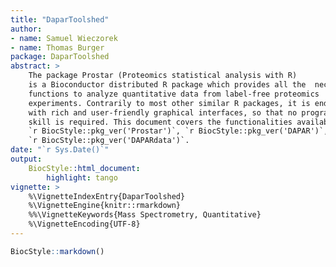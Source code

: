 ```yaml
---
title: "DaparToolshed"
author: 
- name: Samuel Wieczorek
- name: Thomas Burger
package: DaparToolshed
abstract: >
    The package Prostar (Proteomics statistical analysis with R)
    is a Bioconductor distributed R package which provides all the  necessary 
    functions to analyze quantitative data from label-free proteomics 
    experiments. Contrarily to most other similar R packages, it is endowed 
    with rich and user-friendly graphical interfaces, so that no programming 
    skill is required. This document covers the functionalities available in 
    `r BiocStyle::pkg_ver('Prostar')`, `r BiocStyle::pkg_ver('DAPAR')`, 
    `r BiocStyle::pkg_ver('DAPARdata')`.
date: "`r Sys.Date()`"
output:
    BiocStyle::html_document:
        highlight: tango
vignette: >
    %\VignetteIndexEntry{DaparToolshed}
    %\VignetteEngine{knitr::rmarkdown}
    %%\VignetteKeywords{Mass Spectrometry, Quantitative}
    %\VignetteEncoding{UTF-8}
---
```


\newcommand{\shellcmd}[1]{\\\indent\indent\texttt{\footnotesize\# #1}}

\newcommand{\Rcmd}[1]{\\\indent\indent\texttt{\footnotesize\# #1}}

\newcommand{\bordurefigure}[1]{\fbox{\includegraphics{#1}}}

```r
BiocStyle::markdown()
```


